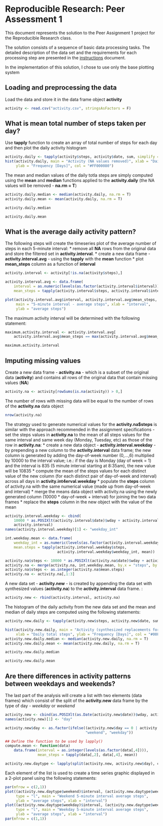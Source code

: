 # Reproducible Research: Peer Assessment 1

This document represents the solution to the Peer Assignment 1 project for the 
Reproducible Research class.

The solution consists of a sequence of basic data processing tasks. The detailed 
description of the data set and the requirements for each processing step are
presented in the [instructions](https://github.com/onlineclass/RepData_PeerAssessment1/blob/master/original.repo.README.md) document.

In the implementation of this solution, I chose to use only the base plotting system


## Loading and preprocessing the data

Load the data and store it in the data frame object **activity**

```r
activity <- read.csv("activity.csv", stringsAsFactors = F)
```


## What is mean total number of steps taken per day?

Use **tapply** function to create an array of total number of steps for each day and 
then plot the daily activity histogram

```r
activity.daily <- tapply(activity$steps, activity$date, sum, simplify = T)
hist(activity.daily, main = "Activity (NA values removed)", xlab = "Daily total steps", 
     ylab = "Frequency [Days]", col = "#FF000080")
```

The mean and median values of the daily totla steps are simply computed using the **mean** and **median** functions applied to the **activity.daily** (the NA values will be removed - **na.rm = T**)

```r
activity.daily.median <- median(activity.daily, na.rm = T)
activity.daily.mean <- mean(activity.daily, na.rm = T)
```

```r
activity.daily.median
```

```r
activity.daily.mean
```


## What is the average daily activity pattern?

The following steps will create the timeseries plot of the average number of 
steps in each 5-minute interval: 
* remove all **NA** rows from the original data and store the filtered set in **activity.interval**.
* create a new data frame - **activity.interval.avg** - using the **tapply** with the **mean** function
* plot **mean_steps** column as a function of **interval**

```r
activity.interval <- activity[!is.na(activity$steps),]

activity.interval.avg <- data.frame(
    interval = as.numeric(levels(as.factor(activity.interval$interval))), 
    mean_steps = tapply(activity.interval$steps, activity.interval$interval, mean))

plot(activity.interval.avg$interval, activity.interval.avg$mean_steps, type="l", 
     main = "5-minute interval - average steps", xlab = "interval", 
     ylab = "average steps")
```


The maximum activity interval will be determined with the following statement:

```r
maximum.activity.interval <- activity.interval.avg[
    activity.interval.avg$mean_steps == max(activity.interval.avg$mean_steps),1]

maximum.activity.interval
```


## Imputing missing values

Create a new data frame - **activity.na** - which is a subset of the original data (**activity**) and contains
all rows of the original data that contain missing values (**NA**)

```r
activity.na <- activity[rowSums(is.na(activity)) > 0,]
```

The number of rows with missing data will be equal to the number of rows of the **activity.na** data object

```r
nrow(activity.na)
```

The strategy used to generate numerical values for the **activity.na$steps** is similar with the approach recommended in the assignment specifications - set the steps values in **activity.na** to the mean of all steps values for the same interval and same week day (Monday, Tuesday, etc) as those of the row in **activity.na**:
* create a new data object - **activity.interval.weekday** - by prepending a new column to the **activity.interval** data frame; the new column is generated by adding the day-of-week number (0,...,6) multiplied by 10000 to the interval value; i.e.: if the day is Monday (day of week = 1) and the interval is 835 (5 minute interval starting at 8:35am), the new value will be 10835
* compute the mean of the steps values for each distinct value of the new column (for each distinct pair of day-of-week and interval) across all days in **activity.int4erval.weekday**
* populate the **steps** column of activity.na with the same numerical value (made up from day-of-week and interval)
* merge the means data object with activity.na using the newly generated column (10000 * day-of-week + interval) for joining the two data frames
* replace the **steps** column in the new object with the value of the mean

```r
activity.interval.weekday <- cbind(
    10000 * as.POSIXlt(activity.interval$date)$wday + activity.interval$interval, 
    activity.interval)
names(activity.interval.weekday)[1] <- "weekday_int"

int.weekday.mean <- data.frame(
    weekday_int = as.numeric(levels(as.factor(activity.interval.weekday$weekday_int))), 
    mean.steps = tapply(activity.interval.weekday$steps, 
                        activity.interval.weekday$weekday_int, mean))

activity.na$steps <- 10000 * as.POSIXlt(activity.na$date)$wday + activity.na$interval
activity.na <- merge(activity.na, int.weekday.mean, by.x = "steps", by.y = "weekday_int")
activity.na$steps <- as.integer(activity.na$mean.steps)
activity.na <- activity.na[,1:3]
```

A new data set - **activity.new** - is created by appending the data set with synthesized values (**activity.na**) to the **activity.interval** data frame. :

```r
activity.new <- rbind(activity.interval, activity.na)
```

The histogram of the daily activity from the new data set and the mean and median of daily steps are computed using the following statements:

```r
activity.new.daily <- tapply(activity.new$steps, activity.new$date, sum, simplify = T)

hist(activity.new.daily, main = "Activity (synthesized replacements for NA)", 
     xlab = "Daily total steps", ylab = "Frequency [Days]", col = "#00FF2280")
activity.new.daily.median <- median(activity.new.daily, na.rm = T)
activity.new.daily.mean <- mean(activity.new.daily, na.rm = T)
```

```r
activity.new.daily.median
```

```r
activity.new.daily.mean
```


## Are there differences in activity patterns between weekdays and weekends?

The last part of the analysis will create a list with two elements (data frames) which consist of the split of the **activity.new** data frame by the type of day - *weekday* or *weekend*

```r
activity.new <- cbind(as.POSIXlt(as.Date(activity.new$date))$wday, activity.new)
names(activity.new)[1] <- "day"

activity.new$day <- as.factor(ifelse((activity.new$day == 0 | activity.new$day == 6), 
                                     "weekend", "weekday"))

## Define the function to be used by lapply()
compute.mean <- function(data) 
    data.frame(interval = as.integer(levels(as.factor(data[,4]))), 
               mean_steps = tapply(data[,2], data[,4], mean))

activity.new.daytype <- lapply(split(activity.new, activity.new$day), compute.mean)
```

Each element of the list is used to create a time series graphic displayed in a 2-plot panel using the following statements:

```r
par(mfrow = c(2,1))
plot((activity.new.daytype$weekend)$interval, (activity.new.daytype$weekend)$mean_steps, 
     type = "l", main = "Weekend 5-minute interval average steps", 
     ylab = "average steps", xlab = "interval")
plot((activity.new.daytype$weekday)$interval, (activity.new.daytype$weekday)$mean_steps, 
     type = "l", main = "Weekday 5-minute interval average steps", 
     ylab = "average steps", xlab = "interval")
par(mfrow = c(1,1))
```
